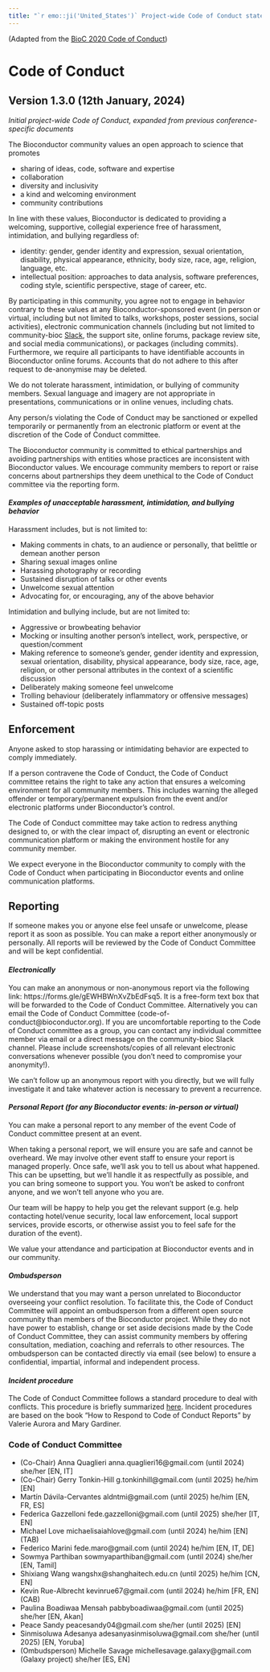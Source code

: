 ```yaml
---
title: "`r emo::ji('United_States')` Project-wide Code of Conduct statement for Bioconductor (English, United States)"
---
```


(Adapted from the [BioC 2020 Code of Conduct][1])

# Code of Conduct

## Version 1.3.0 (12th January, 2024)

_Initial project-wide Code of Conduct, expanded from previous conference-specific documents_

The Bioconductor community values an open approach to science that promotes 

* sharing of ideas, code, software and expertise
* collaboration
* diversity and inclusivity
* a kind and welcoming environment
* community contributions

In line with these values, Bioconductor is dedicated to providing a welcoming, supportive, collegial experience free of harassment, intimidation, and bullying regardless of:

* identity: gender, gender identity and expression, sexual orientation, disability, physical appearance, ethnicity, body size, race, age, religion, language, etc.
* intellectual position: approaches to data analysis, software preferences, coding style, scientific perspective, stage of career, etc.

By participating in this community, you agree not to engage in behavior contrary to these values at any Bioconductor-sponsored event (in person or virtual, including but not limited to talks, workshops, poster sessions, social activities), electronic communication channels (including but not limited to community-bioc [Slack](https://slack.bioconductor.org/), the support site, online forums, package review site, and social media communications), or packages (including commits).
Furthermore, we require all participants to have identifiable accounts in Bioconductor online forums.
Accounts that do not adhere to this after request to de-anonymise may be deleted.

We do not tolerate harassment, intimidation, or bullying of community members.
Sexual language and imagery are not appropriate in presentations, communications or in online venues, including chats.

Any person/s violating the Code of Conduct may be sanctioned or expelled temporarily or permanently from an electronic platform or event at the discretion of the Code of Conduct committee.

The Bioconductor community is committed to ethical partnerships and avoiding partnerships with entities whose practices are inconsistent with Bioconductor values.
We encourage community members to report or raise concerns about partnerships they deem unethical to the Code of Conduct committee via the reporting form.

#### _Examples of unacceptable harassment, intimidation, and bullying behavior_

Harassment includes, but is not limited to:

* Making comments in chats, to an audience or personally, that belittle or demean another person
* Sharing sexual images online
* Harassing photography or recording
* Sustained disruption of talks or other events
* Unwelcome sexual attention
* Advocating for, or encouraging, any of the above behavior

Intimidation and bullying include, but are not limited to:

* Aggressive or browbeating behavior 
* Mocking or insulting another person’s intellect, work, perspective, or question/comment
* Making reference to someone’s gender, gender identity and expression, sexual orientation, disability, physical appearance, body size, race, age, religion, or other personal attributes in the context of a scientific discussion
* Deliberately making someone feel unwelcome
* Trolling behaviour (deliberately inflammatory or offensive messages)
* Sustained off-topic posts

## Enforcement

Anyone asked to stop harassing or intimidating behavior are expected to comply immediately.

If a person contravene the Code of Conduct, the Code of Conduct committee retains the right to take any action that ensures a welcoming environment for all community members. This includes warning the alleged offender or temporary/permanent expulsion from the event and/or electronic platforms under Bioconductor’s control.

The Code of Conduct committee may take action to redress anything designed to, or with the clear impact of, disrupting an event or electronic communication platform or making the environment hostile for any community member.

We expect everyone in the Bioconductor community to comply with the Code of Conduct when participating in Bioconductor events and online communication platforms.

## Reporting

If someone makes you or anyone else feel unsafe or unwelcome, please report it as soon as possible. You can make a report either anonymously or personally. All reports will be reviewed by the Code of Conduct Committee and will be kept confidential.

#### _Electronically_

You can make an anonymous or non-anonymous report via the following link: https://forms.gle/gEWHBWnXvZbEdFsq5. It is a free-form text box that will be forwarded to the Code of Conduct Committee. Alternatively you can email the Code of Conduct Committee (code-of-conduct@bioconductor.org). If you are uncomfortable reporting to the Code of Conduct committee as a group, you can contact any individual committee member via email or a direct message on the community-bioc Slack channel. Please include screenshots/copies of all relevant electronic conversations whenever possible (you don’t need to compromise your anonymity!).

We can’t follow up an anonymous report with you directly, but we will fully investigate it and take whatever action is necessary to prevent a recurrence.

#### _Personal Report (for any Bioconductor events: in-person or virtual)_

You can make a personal report to any member of the event Code of Conduct committee present at an event. 

When taking a personal report, we will ensure you are safe and cannot be overheard. We may involve other event staff to ensure your report is managed properly. Once safe, we’ll ask you to tell us about what happened. This can be upsetting, but we’ll handle it as respectfully as possible, and you can bring someone to support you. You won’t be asked to confront anyone, and we won’t tell anyone who you are.

Our team will be happy to help you get the relevant support (e.g. help contacting hotel/venue security, local law enforcement, local support services, provide escorts, or otherwise assist you to feel safe for the duration of the event).

We value your attendance and participation at Bioconductor events and in our community.

#### _Ombudsperson_

We understand that you may want a person unrelated to Bioconductor overseeing your conflict resolution. To facilitate this, the Code of Conduct Committee will appoint an ombudsperson from a different open source community than members of the Bioconductor project. While they do not have power to establish, change or set aside decisions made by the Code of Conduct Committee, they can assist community members by offering consultation, mediation, coaching and referrals to other resources. The ombudsperson can be contacted directly via email (see below) to ensure a confidential, impartial, informal and independent process. 

#### _Incident procedure_

The Code of Conduct Committee follows a standard procedure to deal with conflicts. 
This procedure is briefly summarized [here](https://bioconductor.github.io/CodeOfConduct/incident_response.html). Incident procedures are based on the book "How to Respond to Code of Conduct Reports" by Valerie Aurora and Mary Gardiner.


### Code of Conduct Committee 

* (Co-Chair) Anna Quaglieri anna.quaglieri16@gmail.com (until 2024) she/her [EN, IT]
* (Co-Chair) Gerry Tonkin-Hill g.tonkinhill@gmail.com (until 2025) he/him [EN]
* Martín Dávila-Cervantes aldntmi@gmail.com (until 2025) he/him [EN, FR, ES] 
* Federica Gazzelloni fede.gazzelloni@gmail.com (until 2025) she/her [IT, EN]
* Michael Love michaelisaiahlove@gmail.com (until 2024) he/him [EN] (TAB)
* Federico Marini fede.maro@gmail.com (until 2024) he/him [EN, IT, DE]
* Sowmya Parthiban sowmyaparthiban@gmail.com (until 2024) she/her [EN, Tamil]
* Shixiang Wang wangshx@shanghaitech.edu.cn (until 2025) he/him [CN, EN]
* Kevin Rue-Albrecht kevinrue67@gmail.com  (until 2024) he/him [FR, EN] (CAB)
* Paulina Boadiwaa Mensah pabbyboadiwaa@gmail.com (until 2025) she/her [EN, Akan]
* Peace Sandy peacesandy04@gmail.com she/her (until 2025) [EN]
* Sinmisoluwa Adesanya adesanyasinmisoluwa@gmail.com she/her (until 2025) [EN, Yoruba]
* (Ombudsperson) Michelle Savage michellesavage.galaxy@gmail.com (Galaxy project) she/her [ES, EN]

[1]: https://bioc2020.bioconductor.org/code_of_conduct

